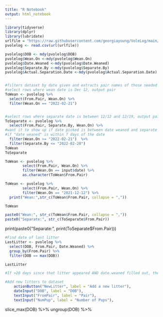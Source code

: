 ```yaml
---
title: "R Notebook"
output: html_notebook
---
```



```r
library(tidyverse)
library(dplyr)
library(lubridate)
urlfile = "https://raw.githubusercontent.com/georgiayoung/VoleLog/main/pvolelogcsv.csv"
pvolelog <- read.csv(url(urlfile))
```

```r
pvolelog$DOB <- mdy(pvolelog$DOB)
pvolelog$Wean.On <-mdy(pvolelog$Wean.On)
pvolelog$Date.Weaned <-mdy(pvolelog$Date.Weaned)
pvolelog$Separate.By <-mdy(pvolelog$Separate.By)
pvolelog$Actual.Separation.Date <-mdy(pvolelog$Actual.Separation.Date)
```

```r

```

```r
#filters dataset by date given and extracts pair names of those needed to be weaned that day
#select rows where wean date is Dec 12, output pair
ToWean <- pvolelog %>%
  select(From.Pair, Wean.On) %>%
  filter(Wean.On == "2022-02-21")


#select rows where separate date is between 12/12 and 12/19, output pair
ToSeparate <- pvolelog %>%
  select(From.Pair, Separate.By, Wean.On) %>%
#want it to show up if date picked is between date weaned and separate by 
#if "date weaned" is within 7 days of the date
  filter(Wean.On >= "2022-02-21")  %>%
  filter(Separate.By <= "2022-02-28")
ToWean
ToSeparate

```


```r

ToWean <- pvolelog %>%
        select(From.Pair, Wean.On) %>%
        filter(Wean.On == input$date) %>%
        as.character(ToWean$From.Pair)

```

```r
ToWean <- pvolelog %>%
        select(From.Pair, Wean.On) %>%
        filter(Wean.On == "2021-12-12") %>%
  print("Wean:",str_c(ToWean$From.Pair, collapse = ","))

ToWean
```

```r
paste0("Wean:", str_c(ToWean$From.Pair, collapse = ","))
paste0("Separate:", str_c(ToSeparate$From.Pair))


```
print(paste0("Separate:", print(ToSeparate$From.Pair)))

```r
#Find date of last litter
LastLitter <- pvolelog %>%
  select(DOB, From.Pair, Date.Weaned) %>%
  group_by(From.Pair) %>%
  filter(DOB == max(DOB))

LastLitter

#If >20 days since that litter appeared AND date.weaned filled out, then show as needing pupchecks

```

```r
#Add new litters to dataset 
    actionButton("NewLitter", label = "Add a new litter"),
    dateInput("DOB", label = "DOB"),
    textInput("FromPair", label = "Pair"),
    textInput("NumPup", label = "Number of Pups"),


```
  slice_max(DOB) %>%
  ungroup(DOB) %>%
